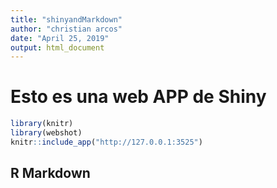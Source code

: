 ```yaml
---
title: "shinyandMarkdown"
author: "christian arcos"
date: "April 25, 2019"
output: html_document
---
```


# Esto es una web APP de Shiny
```r
library(knitr)
library(webshot)
knitr::include_app("http://127.0.0.1:3525")
```

## R Markdown


